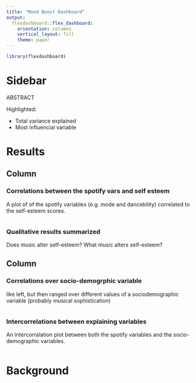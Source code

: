 ```yaml
---
title: "Mood Boost Dashboard"
output: 
  flexdashboard::flex_dashboard:
    orientation: columns
    vertical_layout: fill
    theme: paper
---
```


```r
library(flexdashboard)
```

Sidebar {.sidebar}
==================

ABSTRACT

Highlighted: 

- Total variance explained
- Most influencial variable 

Results
=======

Column {data-width=650}
-----------------------------------------------------------------------

### Correlations between the spotify vars and self esteem {data-height=350}
A plot of of the spotify variables (e.g. mode and dancebility) correlated to the self-esteem scores. 

```r

```

### Qualitative results summarized {data-height=650}
Does music alter self-esteem?
What music alters self-esteem?

Column {data-width=350}
-----------------------------------------------------------------------

### Correlations over socio-demogrphic variable {data-height=700}
like left, but then ranged over different values of a sociodemographic variable (probably musical sophistication)

```r

```

### Intercorrelations between explaining variables {data-height=300}
An intercorralation plot between both the spotify variables and the socio-demographic variables.

```r

```

Background 
==========
